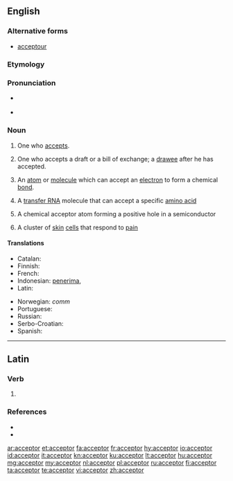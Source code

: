 ==English==

===Alternative forms===
* {{qualifier|obsolete|rare}} [[acceptour]]

===Etymology===
{{suffix|accept|or|lang=en}}

===Pronunciation===
* {{a|RP}} {{IPA|/əkˈsɛptə(r)/|lang=en}}
* {{a|GenAm}} {{IPA|/ək.ˈsɛp.tɚ/|/æk.ˈsɛp.tɚ/|lang=en}}

===Noun===
{{en-noun}}

# One who [[accept]]s.
# {{lb|en|legal|commerce}} One who accepts a draft or a bill of exchange; a [[drawee]] after he has accepted.
# {{lb|en|chemistry}} An [[atom]] or [[molecule]] which can accept an [[electron]] to form a chemical [[bond]].
# {{lb|en|biochemistry}} A [[transfer RNA]] molecule that can accept a specific [[amino acid]]
# {{lb|en|physics}} A chemical acceptor atom forming a positive hole in a semiconductor
# {{lb|en|physiology}} A cluster of [[skin]] [[cell]]s that respond to [[pain]]

====Translations====
{{trans-top|one who accepts}}
* Catalan: {{t+|ca|acceptant|m|f}}
* Finnish: {{t+|fi|vastaanottaja}}
* French: {{t+|fr|accepteur|m}}
* Indonesian: [[terima|penerima]], {{t+|id|akseptor}}
* Latin: {{t|la|acceptator}}
{{trans-mid}}
* Norwegian: ''comm'' {{t|no|akseptant|c}}
* Portuguese: {{t|pt|aceitador|m}}
* Russian: {{t+|ru|акцепта́нт|m}}
* Serbo-Croatian: {{t+|sh|akceptor|m}}
* Spanish: {{t+|es|aceptador|m}}
{{trans-bottom}}

----

==Latin==

===Verb===
{{la-verb-form|acceptor}}

# {{inflection of|acceptō||1|s|pres|pasv|indc|lang=la}}

===References===
* {{R:L&S}}
* {{R:Gaffiot}}

[[ar:acceptor]]
[[et:acceptor]]
[[fa:acceptor]]
[[fr:acceptor]]
[[hy:acceptor]]
[[io:acceptor]]
[[id:acceptor]]
[[it:acceptor]]
[[kn:acceptor]]
[[ku:acceptor]]
[[lt:acceptor]]
[[hu:acceptor]]
[[mg:acceptor]]
[[my:acceptor]]
[[nl:acceptor]]
[[pl:acceptor]]
[[ru:acceptor]]
[[fi:acceptor]]
[[ta:acceptor]]
[[te:acceptor]]
[[vi:acceptor]]
[[zh:acceptor]]